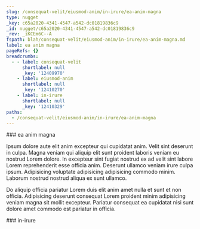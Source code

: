 ```yaml
---
slug: /consequat-velit/eiusmod-anim/in-irure/ea-anim-magna
type: nugget
_key: c65a2020-4341-4547-a542-dc01819836c9
_id: nugget/c65a2020-4341-4547-a542-dc01819836c9
_rev: _iKCEm6C--A
fspath: blah/consequat-velit/eiusmod-anim/in-irure/ea-anim-magna.md
label: ea anim magna
pageRefs: {}
breadcrumbs:
  - - label: consequat-velit
      shortlabel: null
      _key: '12409970'
    - label: eiusmod-anim
      shortlabel: null
      _key: '12410270'
    - label: in-irure
      shortlabel: null
      _key: '12410329'
paths:
  - /consequat-velit/eiusmod-anim/in-irure/ea-anim-magna
---
```


<NuggetArea>
<Nugget slug="/consequat-velit/eiusmod-anim/in-irure/ea-anim-magna" type="nugget" _key="c65a2020-4341-4547-a542-dc01819836c9" _id="nugget/c65a2020-4341-4547-a542-dc01819836c9" _rev="_iKCEm6C--A" fspath="blah/consequat-velit/eiusmod-anim/in-irure/ea-anim-magna.md" label="ea anim magna" paths="/consequat-velit/eiusmod-anim/in-irure/ea-anim-magna">
<NuggetBody>
### ea anim magna

Ipsum dolore aute elit anim excepteur qui cupidatat anim. Velit sint deserunt in culpa. Magna veniam qui aliquip elit sunt proident laboris veniam eu nostrud Lorem dolore. In excepteur sint fugiat nostrud ex ad velit sint labore Lorem reprehenderit esse officia anim. Deserunt ullamco veniam irure culpa ipsum. Adipisicing voluptate adipisicing adipisicing commodo minim. Laborum nostrud nostrud aliqua ex sunt ullamco.

Do aliquip officia pariatur Lorem duis elit anim amet nulla et sunt et non officia. Adipisicing deserunt consequat Lorem proident minim adipisicing veniam magna sit mollit excepteur. Pariatur consequat ea cupidatat nisi sunt dolore amet commodo est pariatur in officia.

</NuggetBody>
<Breadcrumbs>
<Crumbs>
<Crumb _key="12409970" label="consequat-velit" /><Crumb _key="12410270" label="eiusmod-anim" /><Crumb _key="12410329" label="in-irure" />
</Crumbs>
</Breadcrumbs>
</Nugget>

<NuggetsInbound>
</NuggetsInbound>
<NuggetsOutbound>
</NuggetsOutbound>
</NuggetArea>
<PassagesInbound>
<Passage direction="inbound" type="passage" _key="12410329" _id="passage/12410329" _rev="_iKCEm6C--_" label="in-irure" passage="in-irure" fspath="blah/consequat-velit/eiusmod-anim/in-irure" paths="/consequat-velit/eiusmod-anim/in-irure" slug="/consequat-velit/eiusmod-anim/in-irure">
<NuggetBody>
### in-irure

</NuggetBody>
<Breadcrumbs>
<Crumbs>
<Crumb _key="12409970" label="consequat-velit" /><Crumb _key="12410270" label="eiusmod-anim" />
</Crumbs>
</Breadcrumbs>
</Passage>

</PassagesInbound>
<PassagesOutbound>
</PassagesOutbound>